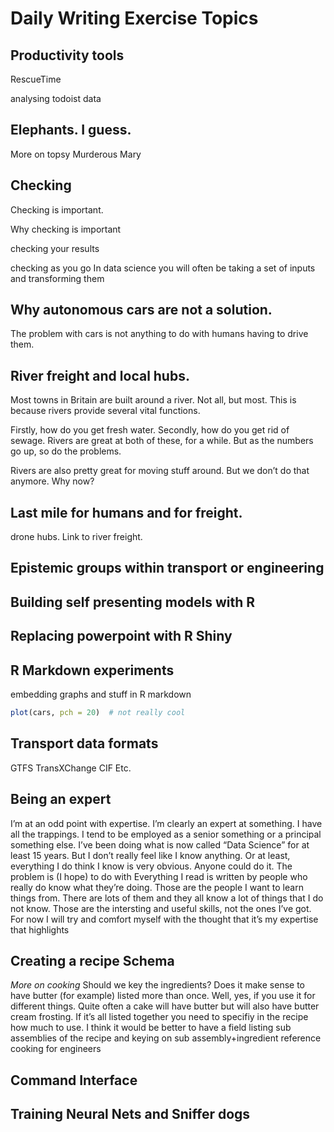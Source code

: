 # Daily Writing Exercise Topics 


## Productivity tools

RescueTime

analysing todoist data



## Elephants. I guess.

More on topsy
Murderous Mary

## Checking
 
 Checking is important.

Why checking is important

checking your results


checking as you go
In data science you will often be taking a set of inputs and transforming them






## Why autonomous cars are not a solution.

The problem with cars is not anything to do with humans having to drive them.


## River freight and local hubs.

Most towns in Britain are built around a river. Not all, but most.
This is because rivers provide several vital functions. 

Firstly, how do you get fresh water.
Secondly, how do you get rid of sewage.
Rivers are great at both of these, for a while. But as the numbers go up, so do the problems.

Rivers are also pretty great for moving stuff around.
But we don't do that anymore. Why now?




## Last mile for humans and for freight.
drone hubs.
Link to river freight.

## Epistemic groups within transport or engineering

## Building self presenting models with R 

## Replacing powerpoint with R Shiny

## R Markdown experiments

embedding graphs and stuff in R markdown
```r
plot(cars, pch = 20)  # not really cool
```


## Transport data formats
GTFS
TransXChange
CIF
Etc.

## Being an expert
I'm at an odd point with expertise. I'm clearly an expert at something. I have all the trappings. I tend to be employed as a senior something or a principal something else. I've been doing what is now called "Data Science" for at least 15 years. But I don't really feel like I know anything. Or at least, everything I do think I know is very obvious. Anyone could do it.
The problem is (I hope) to do with 
Everything I read is written by people who really do know what they're doing. Those are the people I want to learn things from. There are lots of them and they all know a lot of things that I do not know. Those are the intersting and useful skills, not the ones I've got.
For now I will try and comfort myself with the thought that it's my expertise that highlights 

## Creating a recipe Schema

*More on cooking*
Should we key the ingredients?
Does it make sense to have butter (for example) listed more than once.
Well, yes, if you use it for different things.
Quite often a cake will have butter but will also have butter cream frosting. If it's all listed together you need to specifiy in the recipe how much to use. I think it would be better to have a field listing sub assemblies of the recipe and keying on sub assembly+ingredient 
reference cooking for engineers


## Command Interface




## Training Neural Nets and Sniffer dogs

